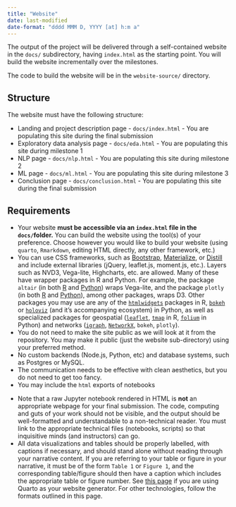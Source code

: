 ```yaml
---
title: "Website"
date: last-modified
date-format: "dddd MMM D, YYYY [at] h:m a"
---
```


The output of the project will be delivered through a self-contained website in the `docs/` subdirectory, having `index.html` as the starting point. You will build the website incrementally over the milestones.

The code to build the website will be in the `website-source/` directory.

## Structure 

The website must have the following structure:

* Landing and project description page - `docs/index.html` - You are populating this site during the final submission
* Exploratory data analysis page - `docs/eda.html` - You are populating this site during milestone 1
* NLP page - `docs/nlp.html` - You are populating this site during milestone 2
* ML page  - `docs/ml.html` - You are populating this site during milestone 3
* Conclusion page - `docs/conclusion.html` - You are populating this site during the final submission


## Requirements

- Your website **must be accessible via an `index.html` file in the `docs/`folder.** You can build the website using the tool(s) of your preference. Choose however you would like to build your website (using `quarto`, `Rmarkdown`, editing HTML directly, any other framework, etc.)
- You can use CSS frameworks, such as [Bootstrap](https://getbootstrap.com/), [Materialize](https://materializecss.com/), or [Distill](https://distill.pub/about/) and include external libraries (jQuery, leaflet.js, moment.js, etc.).  Layers such as NVD3, Vega-lite, Highcharts, etc. are allowed. Many of these have wrapper packages in R and Python. For example, the package `altair` (in both [R](https://vegawidget.github.io/altair/) and [Python](https://altair-viz.github.io)) wraps Vega-lite, and the package `plotly` (in both [R](https://plotly.com/r) and [Python](https://plotly.com/python)), among other packages, wraps D3. Other packages you may use are any of the [`htmlwidgets`](https://www.htmlwidgets.org) packages in R, [`bokeh`](https://bokeh.org) or [`holoviz`](https://holoviz.org) (and it's accompanying ecosystem) in Python, as well as specialized packages for geospatial ([`leaflet`](https://rstudio.github.io/leaflet/), [`tmap`](https://geocompr.robinlovelace.net/adv-map.html) in R, [`folium`](https://python-visualization.github.io/folium/index.html) in Python) and networks ([`igraph`](https://igraph.org), [`NetworkX`](https://networkx.org), `bokeh`, `plotly`). 
- You do not need to make the site public as we will look at it from the repository. You may make it public (just the website sub-directory) using your preferred method. 
- No custom backends (Node.js, Python, etc) and database systems, such as Postgres or MySQL.
- The communication needs to be effective with clean aesthetics, but you do not need to get too fancy.
- You may include the `html` exports of notebooks

::: {.callout-warning}
- Note that a raw Jupyter notebook rendered in HTML is **not** an appropriate
webpage for your final submission. The code, computing and guts of your work
should not be visible, and the output should be well-formatted and understandable
to a non-technical reader. You must link to the appropriate technical files
(notebooks, scripts) so that inquisitive minds (and instructors) can go. 
- All data visualizations and tables should be properly labelled, with captions
if necessary, and should stand alone without reading through your narrative
content. If you are referring to your table or figure in your narrative, it must
be of the form `Table 1` or `Figure 1`, and the corresponding table/figure
should then have a caption which includes the appropriate table or figure
number. See [this page](https://quarto.org/docs/authoring/cross-references.html)
if you are using Quarto as your website generator. For other technologies,
follow the formats outlined in this page. 
:::

